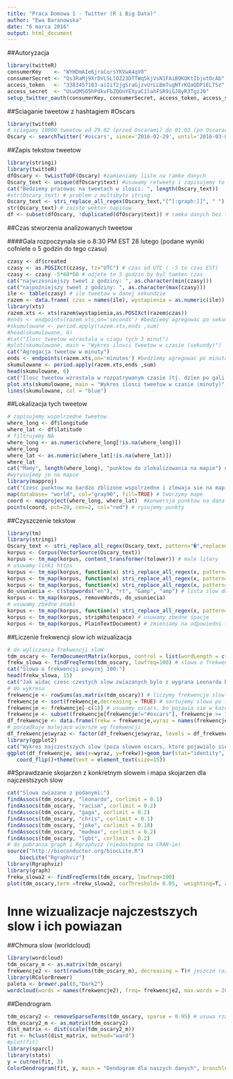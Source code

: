 ---
title: "Praca Domowa 1 - Twitter (R i Big Data)"
author: "Ewa Baranowska"
date: "6 marca 2016"
output: html_document
---

##Autoryzacja 

```{r, warning=FALSE, message=FALSE, eval=T, results='hide',cache=T}
library(twitteR)
consumerKey    <- "WYHDmAIe6jraCorsYKVwA4qV0"
consumerSecret <- "Qs3RaMj9XrDVLSLlOZ23DTTWq5kjVsN1FAiB9KOKtIbjutOcAb"
access_token   <- "3383457183-aiIif2jgSraGjzvUrLLBmTugNTrKQaQDPiELTSz"
access_secret  <- "ULwQMSO5hPdkvFbZQOnYEXyaC1lahFSR9iGJ8yR3TgzJ0"
setup_twitter_oauth(consumerKey, consumerSecret, access_token, access_secret)
```


##Sciaganie tweetow z hashtagiem #Oscars

```{r, warning=FALSE, message=FALSE, cache=T, results='hide'}
library(twitteR)
# sciagamy 10000 tweetow od 29.02 (przed Oscarami) do 01.03 (po Oscarach) napisanych po angielsku
Oscary <- searchTwitter('#oscars', since='2016-02-29', until='2016-03-01', n = 10000, lang="en")
```

##Zapis tekstow tweetow

```{r, warning=FALSE, message=FALSE, eval=-8, echo=-5, cache=T}
library(stringi)
library(twitteR)
dfOscary <- twListToDF(Oscary) #zamieniamy liste na ramke danych
Oscary_text <- unique(dfOscary$text) #usuwamy retweety i zapisujemy to jako wektor napisow
cat("Bedziemy pracowac na tweetach w ilosci: ", length(Oscary_text))
#str(Oscary_text) # problem z multibyte string
Oscary_text <- stri_replace_all_regex(Oscary_text,"[^[:graph:]]", " ") # zamiana nie-znakow na spacje
str(Oscary_text) # zaiste wektor napisow
df <- subset(dfOscary, !duplicated(dfOscary$text)) # ramka danych bez tych duplikatow
```

##Czas stworzenia analizowanych tweetow 

####Gala rozpoczynala sie o 8:30 PM EST 28 lutego (podane wyniki cofniete o 5 godzin do tego czasu)

```{r, warning=FALSE, message=FALSE, eval=T, echo=c(-4,-5,-13,-15,-19), cache=T}
czasy <- df$created
czasy <- as.POSIXct(czasy, tz="UTC") # czas od UTC ( -5 to czas EST)
czasy <- czasy -5*60*60 # odjete te 5 godzin by byl tamten czas
cat("najwczesniejszy tweet z godziny: ", as.character(min(czasy)))
cat("najpoźniejszy tweet z godziny: ", as.character(max(czasy)))
ile <- table(czasy) # ile tweetow w danej sekundzie
razem <- data.frame( czas = names(ile), wystapienia = as.numeric(ile))
library(xts)
razem.xts <- xts(razem$wystapienia,as.POSIXct(razem$czas))
#ends <- endpoints(razem.xts,on='seconds') #bedziemy agregowac po sekundach
#skumulowane <- period.apply(razem.xts,ends ,sum)
#head(skumulowane, 6)
#cat("Ilosc tweetow wzrastala w ciagu tych 3 minut")
#plot(skumulowane, main = "Wykres ilosci tweetow w czasie (sekundy)")
cat("Agregacja tweetow w minuty")
ends <- endpoints(razem.xts,on='minutes') #bedziemy agregowac po minutach
skumulowane <- period.apply(razem.xts,ends ,sum)
head(skumulowane, 6)
cat("Ilosc tweetow wzrastala w rozpatrywanym czasie (tj. dzien po gali, w okolicach godziny 19 (wiadomosci w TV?, czas po pracy?)")
plot.xts(skumulowane, main = "Wykres ilosci tweetow w czasie (minuty)", auto.grid = F, type="l")
lines(skumulowane, col = "blue")
```

##Lokalizacja tych tweetow 

```{r, warning=FALSE, message=FALSE, eval=TRUE, echo=c(-9,-12), cache=T}
# zapisujemy wspolrzedne tweetow
where_long <- df$longitude
where_lat <- df$latitude
# filtrujemy NA
where_long <- as.numeric(where_long[!is.na(where_long)])
where_long
where_lat <- as.numeric(where_lat[!is.na(where_lat)])
where_lat
cat("Mamy", length(where_long), "punktow do zlokalizowania na mapie") # mniej punktow niz tweetow, bo duzo NA
#wyrysujemy je na mapie
library(mapproj)
cat("Czesc punktow ma bardzo zblizone wspolrzedne i zlewaja sie na mapie swiata")
map(database= "world", col="gray90", fill=TRUE) # tworzymy mape
coord <- mapproject(where_long, where_lat)  #konwersja punktow na dana projekcje
points(coord, pch=20, cex=2, col="red") # rysujemy punkty
```


##Czyszczenie tekstow

```{r,warning=FALSE, message=FALSE, eval=TRUE,cache=T}
library(tm)
library(stringi)
Oscary_text <- stri_replace_all_regex(Oscary_text, pattern="�",replacement = " ")
korpus <- Corpus(VectorSource(Oscary_text))
korpus <- tm_map(korpus, content_transformer(tolower)) # male litery
# usuwamy linki https
korpus <- tm_map(korpus, function(x) stri_replace_all_regex(x, pattern="https[:graph:]*", replacement = " " ))
korpus <- tm_map(korpus, function(x) stri_replace_all_regex(x, pattern="�", replacement = " " ))
korpus <- tm_map(korpus, function(x) stri_replace_all_regex(x, pattern="\\\uFFFD", replacement = " " ))
do_usuniecia <- c(stopwords("en"), "rt", "&amp", "amp") # lista slow do usuniecia
korpus <- tm_map(korpus, removeWords, do_usuniecia)
# usuwamy zbedne znaki
korpus <- tm_map(korpus, function(x) stri_replace_all_regex(x, pattern="[:punct:]", replacement = " "))
korpus <- tm_map(korpus, stripWhitespace) # usuwamy zbedne spacje
korpus <- tm_map(korpus, PlainTextDocument) # zmieniamy na odpowiedni format (np. by zadzialalo TermDocumentMatrix())

```


##Liczenie frekwencji slow ich wizualizacja

```{r, warning=FALSE, message=FALSE, eval=TRUE, echo=c(-4, -6, -7,-17),cache=T}
# do wyliczania frekwencji sloW
tdm_oscary <- TermDocumentMatrix(korpus, control = list(wordLength = c(1, Inf))) 
frekw_slowa <- findFreqTerms(tdm_oscary, lowfreq=100) # slowa o frekwencji powyzej 100
cat("Slowa o frekwencji powyzej 100:")
head(frekw_slowa, 15)
cat("Jak widac czesc czestych slow zwiazanych bylo z wygrana Leonarda DiCaprio (actor, best, congrats, finally, leo), a takze z wystepem Lady Gagi i Chrisa Rocka")
# do wykresu
frekwencje <- rowSums(as.matrix(tdm_oscary)) # liczymy frekwencje slow
frekwencje <- sort(frekwencje,decreasing = TRUE) # sortujemy slowa po frekwencji
frekwencje <- frekwencje[-c(1)] # usuwamy oscars, bo pojawia sie w kazdym tweecie i daje zle proporcje wykresu
frekwencje <- subset(frekwencje[frekwencje!="#oscars"], frekwencje >= 100) # bierzemy do wykresu tylko czeste slowa
df_frekwencje <- data.frame(frekw = frekwencje,wyraz = names(frekwencje)) # tworz ramke danych z nich
# porzadkuje malejaco wiersze wg frekwencji
df_frekwencje$wyraz <- factor(df_frekwencje$wyraz, levels = df_frekwencje$wyraz[order(df_frekwencje$frekw)])
library(ggplot2)
cat("Wykres najczestszych slow (poza slowem oscars, ktore pojawialo sie w kazdym tweecie)")
ggplot(df_frekwencje, aes(x=wyraz, y=frekw))+geom_bar(stat="identity", fill="olivedrab3") + xlab("Wyrazy") + ylab("Frekwencja") + 
   coord_flip()+theme(text = element_text(size=15)) 

```

##Sprawdzanie skojarzen z konkretnym slowem i mapa skojarzen dla najczestszych slow

```{r, warning=FALSE, message=FALSE, eval=TRUE, cache=T, echo=c(-1,-9,-10,-11)}
cat("Slowa zwiazane z podanymi:")
findAssocs(tdm_oscary, "leonardo", corlimit = 0.1)
findAssocs(tdm_oscary, "racism", corlimit = 0.2)
findAssocs(tdm_oscary, "gaga", corlimit = 0.2)
findAssocs(tdm_oscary, "chris", corlimit = 0.1)
findAssocs(tdm_oscary, "joke", corlimit = 0.18)
findAssocs(tdm_oscary, "madmax", corlimit = 0.2)
findAssocs(tdm_oscary, "lgbt", corlimit = 0.2)
# do pobrania graph i Rgraphviz (niedostepne na CRAN-ie)
source("http://bioconductor.org/biocLite.R")
    biocLite("Rgraphviz")
library(Rgraphviz)
library(graph)
frekw_slowa2 <- findFreqTerms(tdm_oscary, lowfreq=100)
plot(tdm_oscary,term =frekw_slowa2, corThreshold= 0.05,  weighting=T, attrs=list(node=list(fontsize=15, shape="ellipse", fixedsize=FALSE)))

```

# Inne wizualizacje najczestszych slow i ich powiazan

##Chmura slow (worldcloud)

```{r, warning=FALSE, message=FALSE, eval=TRUE,cache=T}
library(wordcloud)
tdm_oscary_m <- as.matrix(tdm_oscary)
frekwencje2 <- sort(rowSums(tdm_oscary_m), decreasing = T)# jeszcze raz liczymy frekwencje, ale teraz operujac na macierzy
library(RColorBrewer)
paleta <- brewer.pal(8,"Dark2")
wordcloud(words = names(frekwencje2), freq= frekwencje2, max.words = 200, random.order = F, colors = paleta, scale=c(8,2))
```
   
##Dendrogram

```{r, warning=FALSE, message=FALSE, eval=TRUE ,cache=T}
tdm_oscary2 <- removeSparseTerms(tdm_oscary, sparse = 0.95) # usuwa rzadkie, rozproszone slowa
tdm_oscary2_m <- as.matrix(tdm_oscary2)
dist_matrix <- dist(scale(tdm_oscary2_m))
fit <- hclust(dist_matrix, method="ward")
#plot(fit)
library(sparcl)
library(stats)
y = cutree(fit, 3)
ColorDendrogram(fit, y, main = "Dendogram dla naszych danych", branchlength = 50, labels = names(y), xlab = "", sub = "")

```
